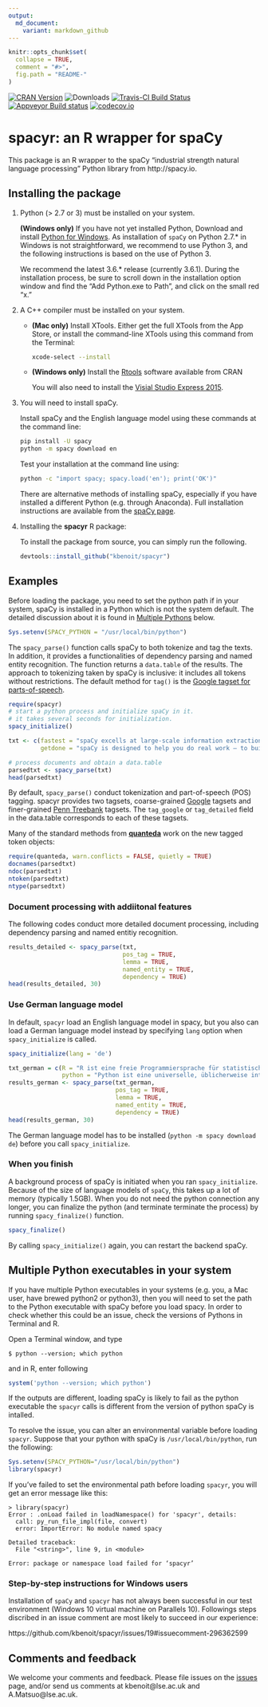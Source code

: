 ```yaml
---
output:
  md_document:
    variant: markdown_github
---
```


```r
knitr::opts_chunk$set(
  collapse = TRUE,
  comment = "#>",
  fig.path = "README-"
)
```

[![CRAN Version](https://www.r-pkg.org/badges/version/spacyr)](https://CRAN.R-project.org/package=spacyr) ![Downloads](https://cranlogs.r-pkg.org/badges/spacyr) [![Travis-CI Build Status](https://travis-ci.org/kbenoit/spacyr.svg?branch=master)](https://travis-ci.org/kbenoit/spacyr) [![Appveyor Build status](https://ci.appveyor.com/api/projects/status/jqt2atp1wqtxy5xd/branch/master?svg=true)](https://ci.appveyor.com/project/kbenoit/spacyr/branch/master) [![codecov.io](https://codecov.io/github/kbenoit/spacyr/spacyr.svg?branch=master)](https://codecov.io/github/kbenoit/spacyr/coverage.svg?branch=master)


# spacyr: an R wrapper for spaCy

This package is an R wrapper to the spaCy "industrial strength natural language processing" Python library from http://spacy.io.

## Installing the package

1.  Python (> 2.7 or 3) must be installed on your system.  

    **(Windows only)**  If you have not yet installed Python,  Download and install [Python for Windows](https://www.python.org/downloads/windows/).  As installation of `spaCy` on Python 2.7.* in Windows is not straightforward, we recommend to use Python 3, and the following instructions is based on the use of Python 3. 

    We recommend the latest 3.6.\* release (currently 3.6.1).  During the installation process, be sure to scroll down in the installation option window and find the "Add Python.exe to Path", and click on the small red "x." 

2.  A C++ compiler must be installed on your system.  

    * **(Mac only)** Install XTools.  Either get the full XTools from the App Store, or install the command-line XTools using this command from the Terminal:
    
        ```bash
        xcode-select --install
        ```
    
    * **(Windows only)** Install the [Rtools](https://CRAN.R-project.org/bin/windows/Rtools/) software available 
    from CRAN
    
        You will also need to install the [Visial Studio Express 2015 ](https://www.visualstudio.com/post-download-vs/?sku=xdesk&clcid=0x409&telem=ga#).
        
        
3.  You will need to install spaCy. 

    Install spaCy and the English language model using these commands at the command line:  
    ```bash
    pip install -U spacy
    python -m spacy download en
    ```

    Test your installation at the command line using:  

    ```bash
    python -c "import spacy; spacy.load('en'); print('OK')"
    ```
    There are alternative methods of installing spaCy, especially if you have installed a different Python (e.g. through Anaconda). Full installation instructions are available from the [spaCy page](http://spacy.io/docs/).


4.  Installing the **spacyr** R package:

    To install the package from source, you can simply run the following.
    
    ```r
    devtools::install_github("kbenoit/spacyr")
    ```

## Examples

Before loading the package, you need to set the python path if in your system, spaCy is installed in a Python which is not the system default. The detailed discussion about it is found in [Multiple Pythons](#multiplepythons) below.

```r
Sys.setenv(SPACY_PYTHON = "/usr/local/bin/python")
```

The `spacy_parse()` function calls spaCy to both tokenize and tag the texts. In addition, it provides a functionalities of dependency parsing and named entity recognition. The function returns a `data.table` of the results. The approach to tokenizing taken by spaCy is inclusive: it includes all tokens without restrictions.  The default method for `tag()` is the [Google tagset for parts-of-speech](https://github.com/slavpetrov/universal-pos-tags).

```r
require(spacyr)
# start a python process and initialize spaCy in it.
# it takes several seconds for initialization.
spacy_initialize()

txt <- c(fastest = "spaCy excells at large-scale information extraction tasks. It is written from the ground up in carefully memory-managed Cython. Independent research has confirmed that spaCy is the fastest in the world. If your application needs to process entire web dumps, spaCy is the library you want to be using.",
         getdone = "spaCy is designed to help you do real work — to build real products, or gather real insights. The library respects your time, and tries to avoid wasting it. It is easy to install, and its API is simple and productive. I like to think of spaCy as the Ruby on Rails of Natural Language Processing.")

# process documents and obtain a data.table
parsedtxt <- spacy_parse(txt)
head(parsedtxt)
```

By default, `spacy_parse()` conduct tokenization and part-of-speech (POS) tagging. spacyr provides two tagsets, coarse-grained [Google](https://github.com/slavpetrov/universal-pos-tags) tagsets and finer-grained [Penn Treebank](https://www.ling.upenn.edu/courses/Fall_2003/ling001/penn_treebank_pos.html) tagsets. The `tag_google` or `tag_detailed` field in the data.table corresponds to each of these tagsets.


Many of the standard methods from [**quanteda**](http://githiub.com/kbenoit/quanteda) work on the new tagged token objects:
```r
require(quanteda, warn.conflicts = FALSE, quietly = TRUE)
docnames(parsedtxt)
ndoc(parsedtxt)
ntoken(parsedtxt)
ntype(parsedtxt)
```

### Document processing with addiitonal features

The following codes conduct more detailed document processing, including dependency parsing and named entitiy recognition.

```r
results_detailed <- spacy_parse(txt,
                                pos_tag = TRUE,
                                lemma = TRUE,
                                named_entity = TRUE,
                                dependency = TRUE)
head(results_detailed, 30)
```

### Use German language model

In default, `spacyr` load an English language model in spacy, but you also can load a German language model instead by specifying `lang` option when `spacy_initialize` is called. 

```r
spacy_initialize(lang = 'de')

txt_german = c(R = "R ist eine freie Programmiersprache für statistische Berechnungen und Grafiken. Sie wurde von Statistikern für Anwender mit statistischen Aufgaben entwickelt. Die Syntax orientiert sich an der Programmiersprache S, mit der R weitgehend kompatibel ist, und die Semantik an Scheme. Als Standarddistribution kommt R mit einem Interpreter als Kommandozeilenumgebung mit rudimentären grafischen Schaltflächen. So ist R auf vielen Plattformen verfügbar; die Umgebung wird von den Entwicklern ausdrücklich ebenfalls als R bezeichnet. R ist Teil des GNU-Projekts.",
               python = "Python ist eine universelle, üblicherweise interpretierte höhere Programmiersprache. Sie will einen gut lesbaren, knappen Programmierstil fördern. So wird beispielsweise der Code nicht durch geschweifte Klammern, sondern durch Einrückungen strukturiert.")
results_german <- spacy_parse(txt_german,
                              pos_tag = TRUE,
                              lemma = TRUE,
                              named_entity = TRUE,
                              dependency = TRUE)
head(results_german, 30)
```
The German language model has to be installed (`python -m spacy download de`) before you call `spacy_initialize`.

### When you finish

A background process of spaCy is initiated when you ran `spacy_initialize`. Because of the size of language models of `spaCy`, this takes up a lot of memory (typically 1.5GB). When you do not need the python connection any longer, you can finalize the python (and terminate terminate the process) by running `spacy_finalize()` function.

```r
spacy_finalize()
```
By calling `spacy_initialize()` again, you can restart the backend spaCy.

## <a name="multiplepythons"></a>Multiple Python executables in your system 

If you have multiple Python executables in your systems (e.g. you, a Mac user, have brewed python2 or python3), then you will need to set the path to the Python executable with spaCy before you load spacy. In order to check whether this could be an issue, check the versions of Pythons in Terminal and R.

Open a Terminal window, and type
```
$ python --version; which python
```
and in R, enter following
```r
system('python --version; which python')
```
If the outputs are different, loading spaCy is likely to fail as the python executable the `spacyr` calls is different from the version of python spaCy is intalled.

To resolve the issue, you can alter an environmental variable before loading `spacyr`. Suppose that your python with spaCy is  `/usr/local/bin/python`, run the following:
```r
Sys.setenv(SPACY_PYTHON="/usr/local/bin/python")
library(spacyr)
```

If you've failed to set the environmental path before loading `spacyr`, you will get an error message like this:
```
> library(spacyr)
Error : .onLoad failed in loadNamespace() for 'spacyr', details:
  call: py_run_file_impl(file, convert)
  error: ImportError: No module named spacy

Detailed traceback: 
  File "<string>", line 9, in <module>

Error: package or namespace load failed for ‘spacyr’
```

### Step-by-step instructions for Windows users

Installation of `spaCy` and `spacyr` has not always been successful in our test environment (Windows 10 virtual machine on Parallels 10). Followings steps discribed in an issue comment are most likely to succeed in our experience:

https://github.com/kbenoit/spacyr/issues/19#issuecomment-296362599


## Comments and feedback

We welcome your comments and feedback.  Please file issues on the [issues](https://github.com/kbenoit/spacyr/issues) page, and/or send us comments at kbenoit@lse.ac.uk and A.Matsuo@lse.ac.uk.
